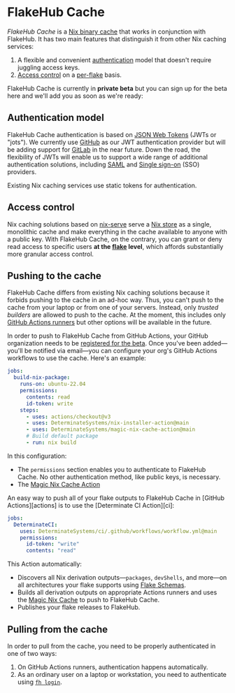 # FlakeHub Cache

*FlakeHub Cache* is a [Nix binary cache][cache] that works in conjunction with FlakeHub.
It has two main features that distinguish it from other Nix caching services:

1. A flexible and convenient [authentication](#authentication) model that doesn't require juggling access keys.
1. [Access control](#access-control) on a [per-flake][flakes] basis.

FlakeHub Cache is currently in **private beta** but you can sign up for the beta here and we'll add you as soon as we're ready:

<SignupForm />


## Authentication model

FlakeHub Cache authentication is based on [JSON Web Tokens][jwt] (JWTs or "jots").
We currently use [GitHub] as our JWT authentication provider but will be adding support for [GitLab] in the near future.
Down the road, the flexibility of JWTs will enable us to support a wide range of additional authentication solutions, including [SAML] and [Single sign-on][sso] (SSO) providers.

Existing Nix caching services use static tokens for authentication.

## Access control

Nix caching solutions based on [nix-serve] serve a [Nix store][store] as a single, monolithic cache and make everything in the cache available to anyone with a public key.
With FlakeHub Cache, on the contrary, you can grant or deny read access to specific users **at the [flake][flakes] level**, which affords substantially more granular access control.

## Pushing to the cache

FlakeHub Cache differs from existing Nix caching solutions because it forbids pushing to the cache in an ad-hoc way.
Thus, you can't push to the cache from your laptop or from one of your servers.
Instead, only *trusted builders* are allowed to push to the cache.
At the moment, this includes only [GitHub Actions runners][actions] but other options will be available in the future.

In order to push to FlakeHub Cache from GitHub Actions, your GitHub organization needs to be [registered for the beta](#signup).
Once you've been added&mdash;you'll be notified via email&mdash;you can configure your org's GitHub Actions workflows to use the cache.
Here's an example:

```yaml {4-6,9-10} showLineNumbers filename=".github/workflows/nix.yml"
jobs:
  build-nix-package:
    runs-on: ubuntu-22.04
    permissions:
      contents: read
      id-token: write
    steps:
      - uses: actions/checkout@v3
      - uses: DeterminateSystems/nix-installer-action@main
      - uses: DeterminateSystems/magic-nix-cache-action@main
      # Build default package
      - run: nix build
```

In this configuration:

* The `permissions` section enables you to authenticate to FlakeHub Cache.
  No other authentication method, like public keys, is necessary.
* The [Magic Nix Cache Action][mnca]

<Callout type="info">
An easy way to push all of your flake outputs to FlakeHub Cache in [GitHub Actions][actions] is to use the [Determinate CI Action][ci]:

```yaml filename=".github/workflows/ci.yml"
jobs:
  DeterminateCI:
    uses: DeterminateSystems/ci/.github/workflows/workflow.yml@main
    permissions:
      id-token: "write"
      contents: "read"
```

This Action automatically:

* Discovers all Nix derivation outputs&mdash;`packages`, `devShells`, and more&mdash;on all architectures your flake supports using [Flake Schemas][schemas].
* Builds all derivation outputs on appropriate Actions runners and uses the [Magic Nix Cache][mnca] to push to FlakeHub Cache.
* Publishes your flake releases to FlakeHub.
</Callout>

## Pulling from the cache

In order to pull from the cache, you need to be properly authenticated in one of two ways:

1. On GitHub Actions runners, authentication happens automatically.
1. As an ordinary user on a laptop or workstation, you need to authenticate using [`fh login`][login].

<SignupForm />

[actions]: https://docs.github.com/actions
[cache]: https://zero-to-nix.com/concepts/caching
[ci]: https://github.com/DeterminateSystems/ci
[determinate]: https://github.com/determinateSystems/determinate
[flakes]: https://zero-to-nix.com/concepts/flakes
[github]: https://github.com
[gitlab]: https://gitlab.com
[jwt]: https://jwt.io
[login]: https://github.com/determinateSystems/fh?tab=readme-ov-file#log-into-flakehub
[mnca]: https://github.com/determinateSystems/magic-nix-cache-action
[nix-serve]: https://nixos.org/manual/nix/stable/package-management/binary-cache-substituter
[saml]: https://en.wikipedia.org/wiki/SAML_2.0
[schemas]: https://github.com/DeterminateSystems/flake-schemas
[sso]: https://en.wikipedia.org/wiki/Single_sign-on
[store]: https://zero-to-nix.com/concepts/store
[wizard]: https://flakehub.com/up
